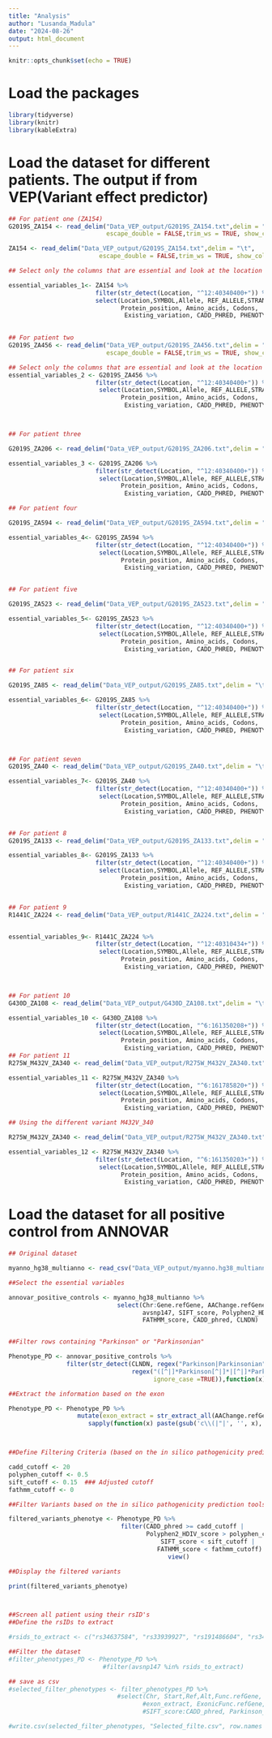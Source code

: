 ---
title: "Analysis"
author: "Lusanda_Madula"
date: "2024-08-26"
output: html_document
---

```{r setup, include=FALSE}
knitr::opts_chunk$set(echo = TRUE)
```

# Load the packages

```{r}
library(tidyverse)
library(knitr)
library(kableExtra)
```

# Load the dataset for different patients. The output if from VEP(Variant effect predictor)

```{r}
## For patient one (ZA154)
G2019S_ZA154 <- read_delim("Data_VEP_output/G2019S_ZA154.txt",delim = "\t", 
                           escape_double = FALSE,trim_ws = TRUE, show_col_types = FALSE)

ZA154 <- read_delim("Data_VEP_output/G2019S_ZA154.txt",delim = "\t", 
                         escape_double = FALSE,trim_ws = TRUE, show_col_types = FALSE)

## Select only the columns that are essential and look at the location of LRRK2

essential_variables_1<- ZA154 %>% 
                        filter(str_detect(Location, "^12:40340400+")) %>% 
                        select(Location,SYMBOL,Allele, REF_ALLELE,STRAND,UPLOADED_ALLELE, 
                               Protein_position, Amino_acids, Codons, 
                                Existing_variation, CADD_PHRED, PHENOTYPES, SIFT, PolyPhen)

                
## For patient two
G2019S_ZA456 <- read_delim("Data_VEP_output/G2019S_ZA456.txt",delim = "\t", 
                           escape_double = FALSE,trim_ws = TRUE, show_col_types = FALSE)

## Select only the columns that are essential and look at the location of LRRK2
essential_variables_2 <- G2019S_ZA456 %>% 
                        filter(str_detect(Location, "^12:40340400+")) %>% 
                         select(Location,SYMBOL,Allele, REF_ALLELE,STRAND,UPLOADED_ALLELE, 
                               Protein_position, Amino_acids, Codons, 
                                Existing_variation, CADD_PHRED, PHENOTYPES, SIFT, PolyPhen)



## For patient three

G2019S_ZA206 <- read_delim("Data_VEP_output/G2019S_ZA206.txt",delim = "\t", escape_double = FALSE,trim_ws = TRUE)

essential_variables_3 <- G2019S_ZA206 %>% 
                        filter(str_detect(Location, "^12:40340400+")) %>% 
                         select(Location,SYMBOL,Allele, REF_ALLELE,STRAND,UPLOADED_ALLELE, 
                               Protein_position, Amino_acids, Codons, 
                                Existing_variation, CADD_PHRED, PHENOTYPES, SIFT, PolyPhen)

## For patient four

G2019S_ZA594 <- read_delim("Data_VEP_output/G2019S_ZA594.txt",delim = "\t", escape_double = FALSE,trim_ws = TRUE)

essential_variables_4<- G2019S_ZA594 %>% 
                        filter(str_detect(Location, "^12:40340400+")) %>% 
                         select(Location,SYMBOL,Allele, REF_ALLELE,STRAND,UPLOADED_ALLELE, 
                               Protein_position, Amino_acids, Codons, 
                                Existing_variation, CADD_PHRED, PHENOTYPES, SIFT, PolyPhen)


## For patient five

G2019S_ZA523 <- read_delim("Data_VEP_output/G2019S_ZA523.txt",delim = "\t", escape_double = FALSE,trim_ws = TRUE)

essential_variables_5<- G2019S_ZA523 %>% 
                        filter(str_detect(Location, "^12:40340400+")) %>% 
                         select(Location,SYMBOL,Allele, REF_ALLELE,STRAND,UPLOADED_ALLELE, 
                               Protein_position, Amino_acids, Codons, 
                                Existing_variation, CADD_PHRED, PHENOTYPES, SIFT, PolyPhen)


## For patient six

G2019S_ZA85 <- read_delim("Data_VEP_output/G2019S_ZA85.txt",delim = "\t", escape_double = FALSE,trim_ws = TRUE)

essential_variables_6<- G2019S_ZA85 %>% 
                        filter(str_detect(Location, "^12:40340400+")) %>% 
                         select(Location,SYMBOL,Allele, REF_ALLELE,STRAND,UPLOADED_ALLELE, 
                               Protein_position, Amino_acids, Codons, 
                                Existing_variation, CADD_PHRED, PHENOTYPES, SIFT, PolyPhen)



## For patient seven
G2019S_ZA40 <- read_delim("Data_VEP_output/G2019S_ZA40.txt",delim = "\t", escape_double = FALSE,trim_ws = TRUE)

essential_variables_7<- G2019S_ZA40 %>% 
                        filter(str_detect(Location, "^12:40340400+")) %>% 
                         select(Location,SYMBOL,Allele, REF_ALLELE,STRAND,UPLOADED_ALLELE, 
                               Protein_position, Amino_acids, Codons, 
                                Existing_variation, CADD_PHRED, PHENOTYPES, SIFT, PolyPhen)


## For patient 8
G2019S_ZA133 <- read_delim("Data_VEP_output/G2019S_ZA133.txt",delim = "\t", escape_double = FALSE,trim_ws = TRUE)

essential_variables_8<- G2019S_ZA133 %>% 
                        filter(str_detect(Location, "^12:40340400+")) %>% 
                         select(Location,SYMBOL,Allele, REF_ALLELE,STRAND,UPLOADED_ALLELE, 
                               Protein_position, Amino_acids, Codons, 
                                Existing_variation, CADD_PHRED, PHENOTYPES, SIFT, PolyPhen)


## For patient 9
R1441C_ZA224 <- read_delim("Data_VEP_output/R1441C_ZA224.txt",delim = "\t", escape_double = FALSE,trim_ws = TRUE)


essential_variables_9<- R1441C_ZA224 %>% 
                        filter(str_detect(Location, "^12:40310434+")) %>% 
                         select(Location,SYMBOL,Allele, REF_ALLELE,STRAND,UPLOADED_ALLELE, 
                               Protein_position, Amino_acids, Codons, 
                                Existing_variation, CADD_PHRED, PHENOTYPES, SIFT, PolyPhen)



## For patient 10
G430D_ZA108 <- read_delim("Data_VEP_output/G430D_ZA108.txt",delim = "\t", escape_double = FALSE,trim_ws = TRUE)

essential_variables_10 <- G430D_ZA108 %>% 
                        filter(str_detect(Location, "^6:161350208+")) %>% 
                         select(Location,SYMBOL,Allele, REF_ALLELE,STRAND,UPLOADED_ALLELE, 
                               Protein_position, Amino_acids, Codons, 
                                Existing_variation, CADD_PHRED, PHENOTYPES, SIFT, PolyPhen)
## For patient 11
R275W_M432V_ZA340 <- read_delim("Data_VEP_output/R275W_M432V_ZA340.txt",delim = "\t", escape_double = FALSE,trim_ws = TRUE)

essential_variables_11 <- R275W_M432V_ZA340 %>% 
                        filter(str_detect(Location, "^6:161785820+")) %>% 
                         select(Location,SYMBOL,Allele, REF_ALLELE,STRAND,UPLOADED_ALLELE, 
                               Protein_position, Amino_acids, Codons, 
                                Existing_variation, CADD_PHRED, PHENOTYPES, SIFT, PolyPhen)

## Using the different variant M432V_340

R275W_M432V_ZA340 <- read_delim("Data_VEP_output/R275W_M432V_ZA340.txt",delim = "\t", escape_double = FALSE,trim_ws = TRUE)

essential_variables_12 <- R275W_M432V_ZA340 %>% 
                        filter(str_detect(Location, "^6:161350203+")) %>% 
                         select(Location,SYMBOL,Allele, REF_ALLELE,STRAND,UPLOADED_ALLELE, 
                               Protein_position, Amino_acids, Codons, 
                                Existing_variation, CADD_PHRED, PHENOTYPES, SIFT, PolyPhen)
```


# Load the dataset for all positive control from ANNOVAR

```{r}
## Original dataset

myanno_hg38_multianno <- read_csv("Data_VEP_output/myanno.hg38_multianno.csv", show_col_types = FALSE)

##Select the essential variables

annovar_positive_controls <- myanno_hg38_multianno %>% 
                              select(Chr:Gene.refGene, AAChange.refGene, ExonicFunc.refGene,  
                                     avsnp147, SIFT_score, Polyphen2_HDIV_score, 
                                     FATHMM_score, CADD_phred, CLNDN)


##Filter rows containing "Parkinson" or "Parkinsonian" 

Phenotype_PD <- annovar_positive_controls %>%
                filter(str_detect(CLNDN, regex("Parkinson|Parkinsonian", ignore_case = TRUE))) %>%                          mutate(Parkinson_disease = sapply(str_extract_all(CLNDN, 
                                  regex("([^|]*Parkinson[^|]*|[^|]*Parkinsonian[^|]*)",
                                        ignore_case =TRUE)),function(x) paste(x, collapse = ", ")))

##Extract the information based on the exon

Phenotype_PD <- Phenotype_PD %>%
                   mutate(exon_extract = str_extract_all(AAChange.refGene, "exon[^,]*") %>% 
                      sapply(function(x) paste(gsub('c\\(|"|', '', x), collapse = ";")))



##Define Filtering Criteria (based on the in silico pathogenicity prediction scores)

cadd_cutoff <- 20
polyphen_cutoff <- 0.5
sift_cutoff <- 0.15  ### Adjusted cutoff
fathmm_cutoff <- 0

##Filter Variants based on the in silico pathogenicity prediction tools

filtered_variants_phenotye <- Phenotype_PD %>%
                               filter(CADD_phred >= cadd_cutoff |
                                      Polyphen2_HDIV_score > polyphen_cutoff |
                                          SIFT_score < sift_cutoff |
                                         FATHMM_score < fathmm_cutoff) %>%
                                            view()

##Display the filtered variants

print(filtered_variants_phenotye)



##Screen all patient using their rsID's
##Define the rsIDs to extract

#rsids_to_extract <- c("rs34637584", "rs33939927", "rs191486604", "rs34424986", "rs756783990")

##Filter the dataset
#filter_phenotypes_PD <- Phenotype_PD %>% 
                          #filter(avsnp147 %in% rsids_to_extract)

## save as csv
#selected_filter_phenotypes <- filter_phenotypes_PD %>% 
                              #select(Chr, Start,Ref,Alt,Func.refGene, Gene.refGene,
                                     #exon_extract, ExonicFunc.refGene, avsnp147,
                                     #SIFT_score:CADD_phred, Parkinson_disease)

#write.csv(selected_filter_phenotypes, "Selected_filte.csv", row.names = FALSE)
```





